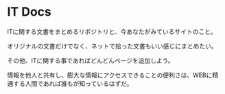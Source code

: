
# IT Docs

ITに関する文書をまとめるリポジトリと、今あなたがみているサイトのこと。

オリジナルの文書だけでなく、ネットで拾った文書もいい感じにまとめたい。

その他、ITに関する事であればどんどんページを追加しよう。

情報を他人と共有し、膨大な情報にアクセスできることの便利さは、WEBに精通する人間であれば誰もが知っているはずだ。
